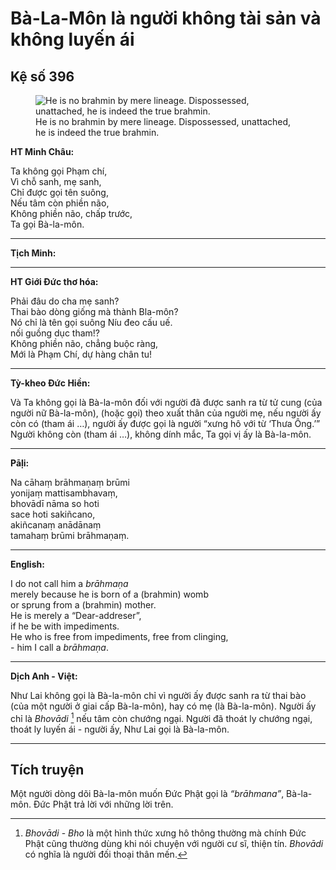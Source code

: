 # Bà-La-Môn là người không tài sản và không luyến ái {- #ba-la-mon-la-nguoi-khong-tai-san-va-luyen-ai}

## Kệ số 396 {- #ke-so-396}

![He is no brahmin by mere lineage. Dispossessed, unattached, he is indeed the true brahmin.](images/kinh-phap-cu-ke-so-396-dhammapada-verse-396.jpg){fig-align="center" .lightbox}

**HT Minh Châu:**

Ta không gọi Phạm chí,  
Vì chỗ sanh, mẹ sanh,  
Chỉ được gọi tên suông,  
Nếu tâm còn phiền não,  
Không phiền não, chấp trước,  
Ta gọi Bà-la-môn.  

<hr class="divider">

**Tịch Minh:**



<hr class="divider">

**HT Giới Đức thơ hóa:**

Phải đâu do cha mẹ sanh?  
Thai bào dòng giống mà thành Bla-môn?  
Nó chỉ là tên gọi suông Níu đeo cấu uế.  
nối guồng dục tham!?  
Không phiền não, chẳng buộc ràng,  
Mới là Phạm Chí, dự hàng chân tu!  

<hr class="divider">

**Tỳ-kheo Đức Hiền:**

Và Ta không gọi là Bà-la-môn đối với người đã được sanh ra từ tử cung (của người nữ Bà-la-môn), (hoặc gọi) theo xuất thân của người mẹ, nếu người ấy còn có (tham ái ...), người ấy được gọi là người “xưng hô với từ ‘Thưa Ông.’” Người không còn (tham ái ...), không dính mắc, Ta gọi vị ấy là Bà-la-môn.  

<hr class="divider">

**Pāḷi:**

Na cāhaṃ brāhmaṇaṃ brūmi  
yonijaṃ mattisambhavaṃ,  
bhovādī nāma so hoti  
sace hoti sakiñcano,  
akiñcanaṃ anādānaṃ  
tamahaṃ brūmi brāhmaṇaṃ.  

<hr class="divider">

**English:**

I do not call him a *brāhmaṇa*  
merely because he is born of a (brahmin) womb  
or sprung from a (brahmin) mother.  
He is merely a "Dear-addreser",  
if he be with impediments.  
He who is free from impediments, free from clinging,  
- him I call a *brāhmaṇa*.  

<hr class="divider">

**Dịch Anh - Việt:**

Như Lai không gọi là Bà-la-môn chỉ vì người ấy được sanh ra từ thai bào (của một người ở giai cấp Bà-la-môn), hay có mẹ (là Bà-la-môn). Người ấy chỉ là *Bhovādi* [^1] nếu tâm còn chướng ngại. Người đã thoát ly chướng ngại, thoát ly luyến ái - người ấy, Như Lai gọi là Bà-la-môn.

<hr class="divider">

## Tích truyện {- #tich-truyen}

Một người dòng dõi Bà-la-môn muốn Ðức Phật gọi là *"brāhmana"*, Bà-la-môn. Ðức Phật trả lời với những lời trên.

[^1]: *Bhovādi* - *Bho* là một hình thức xưng hô thông thường mà chính Ðức Phật cũng thường dùng khi nói chuyện với người cư sĩ, thiện tín. *Bhovādi* có nghĩa là người đối thoại thân mến.
